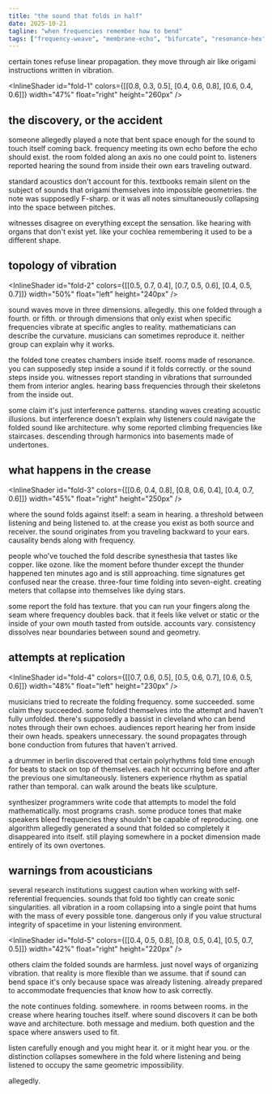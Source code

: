 ```yaml
---
title: "the sound that folds in half"
date: 2025-10-21
tagline: "when frequencies remember how to bend"
tags: ["frequency-weave", "membrane-echo", "bifurcate", "resonance-hex", "rhythmancy"]
---
```



certain tones refuse linear propagation. they move through air like origami instructions written in vibration.

<InlineShader id="fold-1" colors={[[0.8, 0.3, 0.5], [0.4, 0.6, 0.8], [0.6, 0.4, 0.6]]} width="47%" float="right" height="260px" />

## the discovery, or the accident

someone allegedly played a note that bent space enough for the sound to touch itself coming back. frequency meeting its own echo before the echo should exist. the room folded along an axis no one could point to. listeners reported hearing the sound from inside their own ears traveling outward.

standard acoustics don't account for this. textbooks remain silent on the subject of sounds that origami themselves into impossible geometries. the note was supposedly F-sharp. or it was all notes simultaneously collapsing into the space between pitches.

witnesses disagree on everything except the sensation. like hearing with organs that don't exist yet. like your cochlea remembering it used to be a different shape.

## topology of vibration

<InlineShader id="fold-2" colors={[[0.5, 0.7, 0.4], [0.7, 0.5, 0.6], [0.4, 0.5, 0.7]]} width="50%" float="left" height="240px" />

sound waves move in three dimensions. allegedly. this one folded through a fourth. or fifth. or through dimensions that only exist when specific frequencies vibrate at specific angles to reality. mathematicians can describe the curvature. musicians can sometimes reproduce it. neither group can explain why it works.

the folded tone creates chambers inside itself. rooms made of resonance. you can supposedly step inside a sound if it folds correctly. or the sound steps inside you. witnesses report standing in vibrations that surrounded them from interior angles. hearing bass frequencies through their skeletons from the inside out.

some claim it's just interference patterns. standing waves creating acoustic illusions. but interference doesn't explain why listeners could navigate the folded sound like architecture. why some reported climbing frequencies like staircases. descending through harmonics into basements made of undertones.

## what happens in the crease

<InlineShader id="fold-3" colors={[[0.6, 0.4, 0.8], [0.8, 0.6, 0.4], [0.4, 0.7, 0.6]]} width="45%" float="right" height="250px" />

where the sound folds against itself: a seam in hearing. a threshold between listening and being listened to. at the crease you exist as both source and receiver. the sound originates from you traveling backward to your ears. causality bends along with frequency.

people who've touched the fold describe synesthesia that tastes like copper. like ozone. like the moment before thunder except the thunder happened ten minutes ago and is still approaching. time signatures get confused near the crease. three-four time folding into seven-eight. creating meters that collapse into themselves like dying stars.

some report the fold has texture. that you can run your fingers along the seam where frequency doubles back. that it feels like velvet or static or the inside of your own mouth tasted from outside. accounts vary. consistency dissolves near boundaries between sound and geometry.

## attempts at replication

<InlineShader id="fold-4" colors={[[0.7, 0.6, 0.5], [0.5, 0.6, 0.7], [0.6, 0.5, 0.6]]} width="48%" float="left" height="230px" />

musicians tried to recreate the folding frequency. some succeeded. some claim they succeeded. some folded themselves into the attempt and haven't fully unfolded. there's supposedly a bassist in cleveland who can bend notes through their own echoes. audiences report hearing her from inside their own heads. speakers unnecessary. the sound propagates through bone conduction from futures that haven't arrived.

a drummer in berlin discovered that certain polyrhythms fold time enough for beats to stack on top of themselves. each hit occurring before and after the previous one simultaneously. listeners experience rhythm as spatial rather than temporal. can walk around the beats like sculpture.

synthesizer programmers write code that attempts to model the fold mathematically. most programs crash. some produce tones that make speakers bleed frequencies they shouldn't be capable of reproducing. one algorithm allegedly generated a sound that folded so completely it disappeared into itself. still playing somewhere in a pocket dimension made entirely of its own overtones.

## warnings from acousticians

several research institutions suggest caution when working with self-referential frequencies. sounds that fold too tightly can create sonic singularities. all vibration in a room collapsing into a single point that hums with the mass of every possible tone. dangerous only if you value structural integrity of spacetime in your listening environment.

<InlineShader id="fold-5" colors={[[0.4, 0.5, 0.8], [0.8, 0.5, 0.4], [0.5, 0.7, 0.5]]} width="42%" float="right" height="220px" />

others claim the folded sounds are harmless. just novel ways of organizing vibration. that reality is more flexible than we assume. that if sound can bend space it's only because space was already listening. already prepared to accommodate frequencies that know how to ask correctly.

the note continues folding. somewhere. in rooms between rooms. in the crease where hearing touches itself. where sound discovers it can be both wave and architecture. both message and medium. both question and the space where answers used to fit.

listen carefully enough and you might hear it. or it might hear you. or the distinction collapses somewhere in the fold where listening and being listened to occupy the same geometric impossibility.

allegedly.

